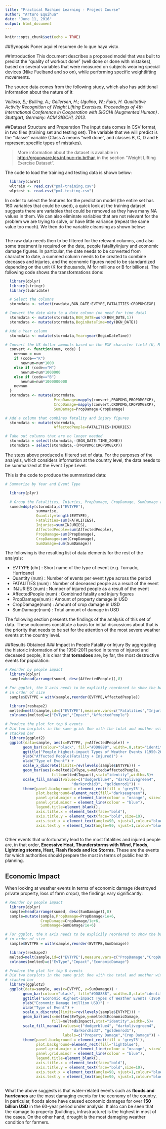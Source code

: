 ```yaml
---
title: "Practical Machine Learning - Project Course"
author: "Arturo Equihua"
date: "June 11, 2016"
output: html_document
---
```


```r
knitr::opts_chunk$set(echo = TRUE)
```

##Synopsis
Poner aqui el resumen de lo que haya visto.

##Introduction
This document describes a proposed model that was built to predict the "quality of workout done" (well done or done with mistakes), based on several variables that were measured on subjects wearing special devices (Nike Fuelband and so on), while performing specific weightlifting movements.

The source data comes from the following study, which also has additional information about the nature of it: 

*Velloso, E.; Bulling, A.; Gellersen, H.; Ugulino, W.; Fuks, H. Qualitative Activity Recognition of Weight Lifting Exercises. Proceedings of 4th International Conference in Cooperation with SIGCHI (Augmented Human) . Stuttgart, Germany: ACM SIGCHI, 2013.*

##Dataset Structure and Preparation
The input data comes in CSV format, in two files (training set and testing set). The variable that we will predict is the "classe" variable (Class A means "well done", and classes B, C, D and E represent specific types of mistakes).

> More information about the dataset is available in <http://groupware.les.inf.puc-rio.br/har>, in the section "Weight Lifting Exercise Dataset".

The code to load the training and testing data is shown below:
```r
  library(caret)
  wltrain <- read.csv("pml-training.csv")
  wlptest <- read.csv("pml-testing.csv")
```
In order to select the features for the prediction model (the entire set has 160 variables that could be used), a quick look at the training dataset suggests there are variables that could be removed as they have many NA values in them. We can also eliminate variables that are not relevant for the problem we are trying to solve, or have little variance (repeat the same value too much). We then do the variable cleansing as shown below:

```r

```

The raw data needs then to be filtered for the relevant columns, and also some treatment is required on the date, people fatality/injury and economic damage figures. In particular, the date needs to be converted from character to date, a summed column needs to be created to combine deceases and injuries, and the economic figures need to be standardized depending on the unit (K for thousands, M for millions or B for billions). The following code shows the transformations done:
```r
  library(dplyr)
  library(stringr)
  library(lubridate)

  # Select the columns
  stormdata <- select(rawdata,BGN_DATE:EVTYPE,FATALITIES:CROPDMGEXP)

# Convert the date data to a date column (no need for time data)
  stormdata <- mutate(stormdata,BGN_DATE=word(BGN_DATE,1))
  stormdata <- mutate(stormdata,BeginDateTime=mdy(BGN_DATE)) 

# Add a Year column
  stormdata <- mutate(stormdata,Year=year(BeginDateTime))

# Convert the US dollar amounts based on the EXP character field (K, M or B to denote thousands, millions or billions)
  convert <- function(num, code) {
    newnum = num
    if (code=="K")
       newnum=num*1000
    else if (code=="M")
       newnum=num*1000000
    else if (code=="B")
       newnum=num*1000000000
    newnum
  }
  stormdata <- mutate(stormdata, 
                      PropDamage=mapply(convert,PROPDMG,PROPDMGEXP),
                      CropDamage=mapply(convert,CROPDMG,CROPDMGEXP),
                      SumDamage=PropDamage+CropDamage)

# Add a column that combines fatality and injury figures 
  stormdata <- mutate(stormdata,
                      AffectedPeople=FATALITIES+INJURIES)

# Take out columns that are no longer needed
  stormdata = select(stormdata,-(BGN_DATE:TIME_ZONE))
  stormdata = select(stormdata,-(PROPDMG:CROPDMGEXP))
```

The steps above produced a filtered set of data. For the purposes of the analysis, which considers information at the country level, the data needs to be summarized at the Event Type Level.

This is the code to produce the summarized data:

```r

# Summarize by Year and Event Type

  library(plyr)

  # Group the Fatalities, Injuries, PropDamage, CropDamage, SumDamage and Affected People figures
  sumed=ddply(stormdata,c("EVTYPE"),
              summarise,
              Quantity=length(EVTYPE),
              Fatalities=sum(FATALITIES),
              Injuries=sum(INJURIES),
              AffectedPeople=sum(AffectedPeople),
              PropDamage=sum(PropDamage),
              CropDamage=sum(CropDamage),
              SumDamage=sum(SumDamage))
```

The following is the resulting list of data elements for the rest of the analysis:

- EVTYPE (chr) : Short name of the type of event (e.g. Tornado, Hurricane)
- Quantity (num)  : Number of events per event type across the period
- FATALITIES (num) : Number of deceased people as a result of the event
- INJURIES (num) : Number of injured people as a result of the event
- AffectedPeople (num) : Combined fatality and injury figures
- PropDamage(num) : Amount of property damage in USD
- CropDamage(num) : Amount of crop damage in USD
- SumDamage(num) : Total amount of damage in USD

The following section presents the findings of the analysis of this set of data. These outcomes constitute a basis for initial discussions about that is the priority that needs to be set for the attention of the most severe weather events at the country level.

##Results Obtained
### Impact in People Fatality or Injury
By aggregating the historic information of the 1950-2011 period in terms of injured and deceased people, it is clear that **tornadoes** are, by far, the most destructive events for population:

```r

# Reorder by people impact
  library(dplyr)
  sample=head(arrange(sumed, desc(AffectedPeople)),8)

# For ggplot, the X axis needs to be explicily reordered to show the bars
# in order of size
  sample$EVTYPE = with(sample,reorder(EVTYPE,AffectedPeople))

  library(reshape2)
  melted=melt(sample,id=c("EVTYPE"),measure.vars=c("Fatalities","Injuries"))
  colnames(melted)=c("EvType","Impact","AffectedPeople")

# Produce the plot for top 8 events
# Did two barplots in the same grid: One with the total and another with the 
# stacked bar
  library(ggplot2)
  ggplot(data=sample, aes(x=EVTYPE, y=AffectedPeople)) +
        geom_bar(colour="black", fill="#DD8888", width=.8,stat="identity")+
        ggtitle("People Highest-impact Types of Weather Events (1950-2011)") +
        ylab("Affected People(Fatality + Injured)") +
        xlab("Type of Event") +
        scale_x_discrete(limits=rev(levels(sample$EVTYPE))) +
        geom_bar(aes(x=melted$EvType,y=melted$AffectedPeople,
                     fill=melted$Impact),stat="identity",width=.5)+
        scale_fill_manual(values=c("dodgerblue4", "darkolivegreen4",
                              "darkorchid3", "goldenrod1")) +
        theme(panel.background = element_rect(fill = 'grey75'),
              plot.background=element_rect(fill="darkseagreen"),             
              panel.grid.major = element_line(colour = "orange", size=1),
              panel.grid.minor = element_line(colour = "blue"),
              legend.title=element_blank(),
              axis.title.x = element_text(face="bold"),
              axis.title.y = element_text(face="bold",size=10),
              axis.text.x = element_text(angle=90, vjust=1,colour="blue"),
              axis.text.y = element_text(angle=90, vjust=1,colour="blue"))
  
```

Other events that unfortunately lead to the most fatalities and injured people are, in that order, **Excessive Heat, Thunderstorms with Wind, Floods, Lightning storms, Heat, Flash floods and Ice Storms**. These are the events for which authorities should prepare the most in terms of public health planning.

## Economic Impact
When looking at weather events in terms of economic damage (destroyed private property, loss of farm crops), the findings vary significantly:

```r

# Reorder by people impact
  library(dplyr)
  sample=head(arrange(sumed, desc(SumDamage)),8)
  sample=mutate(sample,PropDamage=PropDamage/1e+6,
                CropDamage=CropDamage/1e+6,
                SumDamage=SumDamage/1e+6)

# For ggplot, the X axis needs to be explicily reordered to show the bars
# in order of size
  sample$EVTYPE = with(sample,reorder(EVTYPE,SumDamage))

  library(reshape2)
  melted=melt(sample,id=c("EVTYPE"),measure.vars=c("PropDamage","CropDamage"))
  colnames(melted)=c("EvType","Impact","EconomicDamage")

# Produce the plot for top 8 events
# Did two barplots in the same grid: One with the total and another with the 
# stacked bar
  library(ggplot2)
  ggplot(data=sample, aes(x=EVTYPE, y=SumDamage)) +
        geom_bar(colour="black", fill="#DD8888", width=.8,stat="identity")+
        ggtitle("Economic Highest-impact Types of Weather Events (1950-2011)") +
        ylab("Economic Damage (million USD)") +
        xlab("Type of Event") +
        scale_x_discrete(limits=rev(levels(sample$EVTYPE))) +
        geom_bar(aes(x=melted$EvType,y=melted$EconomicDamage,
                     fill=melted$Impact),stat="identity",width=.5)+
        scale_fill_manual(values=c("dodgerblue4", "darkolivegreen4",
                              "darkorchid3", "goldenrod1"),
                          labels=c("Property Damage","Crop Damage")) +
        theme(panel.background = element_rect(fill = 'grey75'),
              plot.background=element_rect(fill="lightblue"),             
              panel.grid.major = element_line(colour = "orange", size=1),
              panel.grid.minor = element_line(colour = "blue"),
              legend.title=element_blank(),
              axis.title.x = element_text(face="bold"),
              axis.title.y = element_text(face="bold",size=10),
              axis.text.x = element_text(angle=90, vjust=1,colour="blue"),
              axis.text.y = element_text(angle=90, vjust=1,colour="blue"))
  
```


What the above suggests is that water-related events such as **floods and hurricanes** are the most damaging events for the economy of the country.  In particular, floods alone have caused economic damages for over **150 billion USD** in the 60-year period under analysis. It also can be seen that the damage to property (buildings, infrastructure) is the highest in most of the cases. On the other hand, drought is the most damaging weather condition for farmers.
